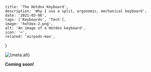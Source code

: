 
    title: 'The Hotdox Keyboard',
    description: 'Why I use a split, ergonomic, mechanical keyboard',
    date: '2021-03-06',
    tags: ['Keyboards', 'Tech'],
    image: 'hotdox-2.png',
    alt: 'An image of a Hotdox keyboard',
    icon: '⌨️',
    related: 'airpods-max',
}


<Image
    width={1024}
    height={1024}
    src={banner}
    alt={meta.alt}
    placeholder="blur"
    priority
/>

**Coming soon!**
